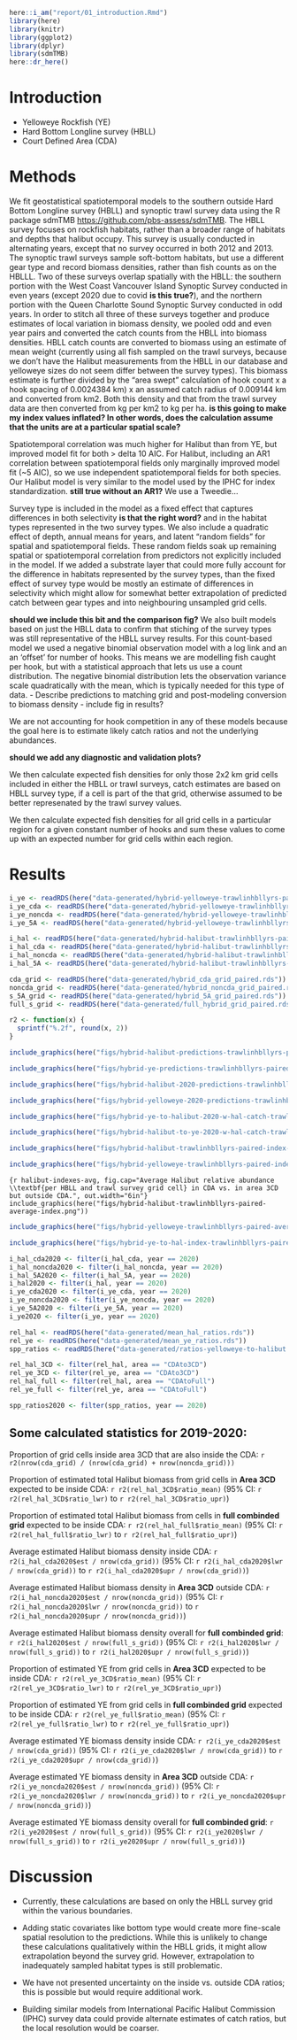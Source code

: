 ```r
here::i_am("report/01_introduction.Rmd")
library(here)
library(knitr)
library(ggplot2)
library(dplyr)
library(sdmTMB)
here::dr_here()
```


# Introduction {#sec:introduction}

* Yelloweye Rockfish (YE)
* Hard Bottom Longline survey (HBLL)
* Court Defined Area (CDA)

# Methods {#sec:methods}

We fit geostatistical spatiotemporal models to the southern outside Hard Bottom Longline survey (HBLL) and synoptic trawl survey data using the R package sdmTMB <https://github.com/pbs-assess/sdmTMB>. 
The HBLL survey focuses on rockfish habitats, rather than a broader range of habitats and depths that halibut occupy. 
This survey is usually conducted in alternating years, except that no survey occurred in both 2012 and 2013. 
The synoptic trawl surveys sample soft-bottom habitats, but use a different gear type and record biomass densities, rather than fish counts as on the HBLLL. 
Two of these surveys overlap spatially with the HBLL: the southern portion with the West Coast Vancouver Island Synoptic Survey conducted in even years (except 2020 due to covid **is this true?**), and the northern portion with the Queen Charlotte Sound Synoptic Survey conducted in odd years.
In order to stitch all three of these surveys together and produce estimates of local variation in biomass density, we pooled odd and even year pairs and converted the catch counts from the HBLL into biomass densities. 
HBLL catch counts are converted to biomass using an estimate of mean weight (currently using all fish sampled on the trawl surveys, because we don't have the Halibut measurements from the HBLL in our database and yelloweye sizes do not seem differ between the survey types). 
This biomass estimate is further divided by the "area swept" calculation of hook count x a hook spacing of 0.0024384 km) x an assumed catch radius of 0.009144 km and converted from km2.
Both this density and that from the trawl survey data are then converted from kg per km2 to kg per ha. 
**is this going to make my index values inflated? In other words, does the calculation assume that the units are at a particular spatial scale?**

Spatiotemporal correlation was much higher for Halibut than from YE, but improved model fit for both > delta 10 AIC. 
For Halibut, including an AR1 correlation between spatiotemporal fields only marginally improved model fit (~5 AIC), so we use independent spatiotemporal fields for both species. 
Our Halibut model is very similar to the model used by the IPHC for index standardization. **still true without an AR1?**
We use a Tweedie...

Survey type is included in the model as a fixed effect that captures differences in both selectivity **is that the right word?** and in the habitat types represented in the two survey types. 
We also include a quadratic effect of depth, annual means for years, and latent "random fields" for spatial and spatiotemporal fields. 
These random fields soak up remaining spatial or spatiotemporal correlation from predictors not explicitly included in the model.
If we added a substrate layer that could more fully account for the difference in habitats represented by the survey types, than the fixed effect of survey type would be mostly an estimate of differences in selectivity which might allow for somewhat better extrapolation of predicted catch between gear types and into neighbouring unsampled grid cells. 

**should we include this bit and the comparison fig?**
We also built models based on just the HBLL data to confirm that stiching of the survey types was still representative of the HBLL survey results. 
For this count-based model we used a negative binomial observation model with a log link and an an 'offset' for number of hooks. 
This means we are modelling fish caught per hook, but with a statistical approach that lets us use a count distribution. 
The negative binomial distribution lets the observation variance scale quadratically with the mean, which is typically needed for this type of data. 
- Describe predictions to matching grid and post-modeling conversion to biomass density
- include fig in results? 

We are not accounting for hook competition in any of these models because the goal here is to estimate likely catch ratios and not the underlying abundances. 

**should we add any diagnostic and validation plots?**

We then calculate expected fish densities for only those 2x2 km grid cells included in either the HBLL or trawl surveys, catch estimates are based on HBLL survey type, if a cell is part of the that grid, otherwise assumed to be better represenated by the trawl survey values.

We then calculate expected fish densities for all grid cells in a particular region for a given constant number of hooks and sum these values to come up with an expected number for grid cells within each region.

\clearpage

# Results {#sec:results}

```r
i_ye <- readRDS(here("data-generated/hybrid-yelloweye-trawlinhbllyrs-paired-index-all-S-sim-500.rds"))[[1]]
i_ye_cda <- readRDS(here("data-generated/hybrid-yelloweye-trawlinhbllyrs-paired-index-cda-sim-500.rds"))[[1]]
i_ye_noncda <- readRDS(here("data-generated/hybrid-yelloweye-trawlinhbllyrs-paired-index-3CD-outside-cda-sim-500.rds"))[[1]]
i_ye_5A <- readRDS(here("data-generated/hybrid-yelloweye-trawlinhbllyrs-paired-index-5A-sim-500.rds"))[[1]]

i_hal <- readRDS(here("data-generated/hybrid-halibut-trawlinhbllyrs-paired-index-all-S-sim-500.rds"))[[1]]
i_hal_cda <- readRDS(here("data-generated/hybrid-halibut-trawlinhbllyrs-paired-index-cda-sim-500.rds"))[[1]]
i_hal_noncda <- readRDS(here("data-generated/hybrid-halibut-trawlinhbllyrs-paired-index-3CD-outside-cda-sim-500.rds"))[[1]]
i_hal_5A <- readRDS(here("data-generated/hybrid-halibut-trawlinhbllyrs-paired-index-5A-sim-500.rds"))[[1]]

cda_grid <- readRDS(here("data-generated/hybrid_cda_grid_paired.rds"))
noncda_grid <- readRDS(here("data-generated/hybrid_noncda_grid_paired.rds"))
s_5A_grid <- readRDS(here("data-generated/hybrid_5A_grid_paired.rds"))
full_s_grid <- readRDS(here("data-generated/full_hybrid_grid_paired.rds"))
```

```r
r2 <- function(x) {
  sprintf("%.2f", round(x, 2))
}
```

```r
include_graphics(here("figs/hybrid-halibut-predictions-trawlinhbllyrs-paired.png"))
```

```r
include_graphics(here("figs/hybrid-ye-predictions-trawlinhbllyrs-paired.png"))
```

```r
include_graphics(here("figs/hybrid-halibut-2020-predictions-trawlinhbllyrs-paired.png"))
```

```r
include_graphics(here("figs/hybrid-yelloweye-2020-predictions-trawlinhbllyrs-paired.png"))
```

```r
include_graphics(here("figs/hybrid-ye-to-halibut-2020-w-hal-catch-trawlinhbllyrs-paired.png"))
```

```r
include_graphics(here("figs/hybrid-halibut-to-ye-2020-w-hal-catch-trawlinhbllyrs-paired.png"))
```

```r
include_graphics(here("figs/hybrid-halibut-trawlinhbllyrs-paired-index-by-area.png"))
```

```r
include_graphics(here("figs/hybrid-yelloweye-trawlinhbllyrs-paired-index-by-area.png"))
```

```{r halibut-indexes-avg, fig.cap="Average Halibut relative abundance \\textbf{per HBLL and trawl survey grid cell} in CDA vs. in area 3CD but outside CDA.", out.width="6in"}
include_graphics(here("figs/hybrid-halibut-trawlinhbllyrs-paired-average-index.png"))
```

```r
include_graphics(here("figs/hybrid-yelloweye-trawlinhbllyrs-paired-average-index.png"))
```

```r
include_graphics(here("figs/hybrid-ye-to-hal-index-trawlinhbllyrs-paired.png"))
```

\clearpage

```r
i_hal_cda2020 <- filter(i_hal_cda, year == 2020)
i_hal_noncda2020 <- filter(i_hal_noncda, year == 2020)
i_hal_5A2020 <- filter(i_hal_5A, year == 2020)
i_hal2020 <- filter(i_hal, year == 2020)
i_ye_cda2020 <- filter(i_ye_cda, year == 2020)
i_ye_noncda2020 <- filter(i_ye_noncda, year == 2020)
i_ye_5A2020 <- filter(i_ye_5A, year == 2020)
i_ye2020 <- filter(i_ye, year == 2020)

rel_hal <- readRDS(here("data-generated/mean_hal_ratios.rds")) 
rel_ye <- readRDS(here("data-generated/mean_ye_ratios.rds"))
spp_ratios <- readRDS(here("data-generated/ratios-yelloweye-to-halibut.rds"))

rel_hal_3CD <- filter(rel_hal, area == "CDAto3CD")
rel_ye_3CD <- filter(rel_ye, area == "CDAto3CD")
rel_hal_full <- filter(rel_hal, area == "CDAtoFull")
rel_ye_full <- filter(rel_ye, area == "CDAtoFull")

spp_ratios2020 <- filter(spp_ratios, year == 2020)
```

## Some calculated statistics for 2019-2020:



Proportion of grid cells inside area 3CD that are also inside the CDA: `r r2(nrow(cda_grid) / (nrow(cda_grid) + nrow(noncda_grid)))`

Proportion of estimated total Halibut biomass from grid cells in **Area 3CD** expected to be inside CDA: 
`r r2(rel_hal_3CD$ratio_mean)` (95% CI: `r r2(rel_hal_3CD$ratio_lwr)` to `r r2(rel_hal_3CD$ratio_upr)`) 

Proportion of estimated total Halibut biomass from cells in **full combinded grid** expected to be inside CDA:
`r r2(rel_hal_full$ratio_mean)` (95% CI: `r r2(rel_hal_full$ratio_lwr)` to `r r2(rel_hal_full$ratio_upr)`) 


Average estimated Halibut biomass density inside CDA:
`r r2(i_hal_cda2020$est / nrow(cda_grid))` (95% CI: `r r2(i_hal_cda2020$lwr / nrow(cda_grid))` to `r r2(i_hal_cda2020$upr / nrow(cda_grid))`) 

Average estimated Halibut biomass density in **Area 3CD** outside CDA:
`r r2(i_hal_noncda2020$est / nrow(noncda_grid))` (95% CI: `r r2(i_hal_noncda2020$lwr / nrow(noncda_grid))` to `r r2(i_hal_noncda2020$upr / nrow(noncda_grid))`) 

Average estimated Halibut biomass density overall for **full combinded grid**:
`r r2(i_hal2020$est / nrow(full_s_grid))` (95% CI: `r r2(i_hal2020$lwr / nrow(full_s_grid))` to `r r2(i_hal2020$upr / nrow(full_s_grid))`) 


Proportion of estimated YE from grid cells in **Area 3CD** expected to be inside CDA:
<!-- `r r2(i_ye_cda2020$est / (i_ye_cda2020$est + i_ye_noncda2020$est))` -->
`r r2(rel_ye_3CD$ratio_mean)` (95% CI: `r r2(rel_ye_3CD$ratio_lwr)` to `r r2(rel_ye_3CD$ratio_upr)`) 


Proportion of estimated YE from grid cells in **full combinded grid** expected to be inside CDA:
<!-- `r r2(i_ye_cda2020$est / (i_ye_cda2020$est + i_ye_noncda2020$est + i_ye_5A2020$est))` -->
`r r2(rel_ye_full$ratio_mean)` (95% CI: `r r2(rel_ye_full$ratio_lwr)` to `r r2(rel_ye_full$ratio_upr)`) 


Average estimated YE biomass density inside CDA:
<!-- `r r2(i_ye_cda2020$est / nrow(cda_grid))` -->
`r r2(i_ye_cda2020$est / nrow(cda_grid))` (95% CI: `r r2(i_ye_cda2020$lwr / nrow(cda_grid))` to `r r2(i_ye_cda2020$upr / nrow(cda_grid))`) 

Average estimated YE biomass density in **Area 3CD** outside CDA:
<!-- `r r2(i_ye_noncda2020$est / nrow(noncda_grid))` -->
`r r2(i_ye_noncda2020$est / nrow(noncda_grid))` (95% CI: `r r2(i_ye_noncda2020$lwr / nrow(noncda_grid))` to `r r2(i_ye_noncda2020$upr / nrow(noncda_grid))`) 

Average estimated YE biomass density overall for **full combinded grid**:
<!-- `r r2((i_ye_noncda2020$est + i_ye_5A2020$est) / (nrow(noncda_grid) + nrow(s_5A_grid)))` -->
`r r2(i_ye2020$est / nrow(full_s_grid))` (95% CI: `r r2(i_ye2020$lwr / nrow(full_s_grid))` to `r r2(i_ye2020$upr / nrow(full_s_grid))`) 



# Discussion

* Currently, these calculations are based on only the HBLL survey grid within the various boundaries. 

* Adding static covariates like bottom type would create more fine-scale spatial resolution to the predictions. While this is unlikely to change these calculations qualitatively within the HBLL grids, it might allow extrapolation beyond the survey grid. However, extrapolation to inadequately sampled habitat types is still problematic.

* We have not presented uncertainty on the inside vs. outside CDA ratios; this is possible but would require additional work.

* Building similar models from International Pacific Halibut Commission (IPHC) survey data could provide alternate estimates of catch ratios, but the local resolution would be coarser. 

